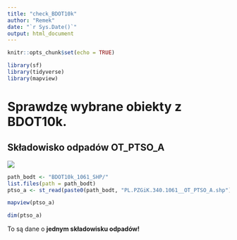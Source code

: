 ```yaml
---
title: "check_BDOT10k"
author: "Remek"
date: "`r Sys.Date()`"
output: html_document
---
```


```r
knitr::opts_chunk$set(echo = TRUE)
```

```r
library(sf)
library(tidyverse)
library(mapview)
```

# Sprawdzę wybrane obiekty z BDOT10k.

## Składowisko odpadów OT_PTSO_A

![](images/Zrzut%20ekranu%202023-09-4%20o%2016.22.09.png)

```r
path_bodt <- "BDOT10k_1061_SHP/"
list.files(path = path_bodt)
ptso_a <- st_read(paste0(path_bodt, "PL.PZGiK.340.1061__OT_PTSO_A.shp"))
```

```r
mapview(ptso_a)
```

```r
dim(ptso_a)
```

To są dane o **jednym składowisku odpadów!**
